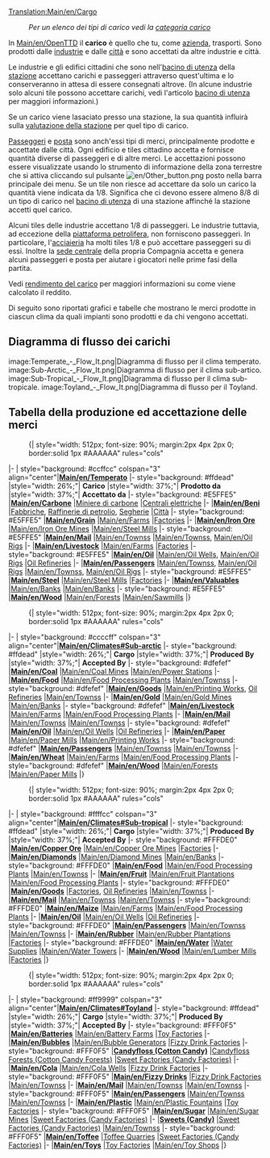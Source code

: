 [[Translation:Main/en/Cargo]]{{en/-}}{{indice dei contenuti/It}}
:''Per un elenco dei tipi di carico vedi la [[Category/it/Carico|categoria carico]]''

In [[Main/en/OpenTTD]] il '''carico''' è quello che tu, come [[Main/it/Compagnia di trasporti|azienda]], trasporti. Sono prodotti dalle [[Main/it/industrie|industrie]] e dalle [[Main/it/Città|città]] e sono accettati da altre industrie e città. 

Le industrie e gli edifici cittadini che sono nell'[[Main/it/Bacino di utenza|bacino di utenza]] della [[Main/it/Stazione|stazione]] accettano carichi e passeggeri attraverso quest'ultima e lo conserveranno in attesa di essere consegnati altrove. (In alcune industrie solo alcuni tile possono accettare carichi, vedi l'articolo [[Main/it/Bacino di utenza|bacino di utenza]] per maggiori informazioni.)

Se un carico viene lasaciato presso una stazione, la sua quantità influirà sulla [[Main/en/Meccaniche di gioco/It#Valutazione della stazione|valutazione della stazione]] per quel tipo di carico.

[[Main/it/Passeggeri|Passeggeri]] e [[Main/it/Posta|posta]] sono anch'essi tipi di merci, principalmente prodotte e accettate dalle città. Ogni edificio e tiles cittadino accetta e fornisce quantità diverse di passeggeri e di altre merci. Le accettazioni possono essere visualizzate usando lo strumento di informazione della zona terrestre che si attiva cliccando sul pulsante [[File:en/Other button.png]] posto nella barra principale dei menu. Se un tile non riesce ad accettare da solo un carico la quantità viene indicata da 1/8. Significa che ci devono essere almeno 8/8 di un tipo di carico nel [[Main/it/Bacino di utenza|bacino di utenza]] di una stazione affinché la stazione accetti quel carico.

Alcuni tiles delle industrie accettano 1/8 di passeggeri. Le industrie tuttavia, ad eccezione della [[Main/it/Piattaforma petrolifera|piattaforma petrolifera]], non forniscono passeggeri. In particolare, l'[[Main/it/Acciaieria|acciaieria]] ha molti tiles 1/8 e può accettare passeggeri su di essi. Inoltre la [[Main/it/Sede centrale|sede centrale]] della propria Compagnia accetta e genera alcuni passeggeri e posta per aiutare i giocatori nelle prime fasi della partita.

Vedi [[Main/it/Rendimento del carico|rendimento del carico]] per maggiori informazioni su come viene calcolato il reddito.

Di seguito sono riportati grafici e tabelle che mostrano le merci prodotte in ciascun clima da quali impianti sono prodotti e da chi vengono accettati.


==Diagramma di flusso dei carichi==
<gallery>
image:Temperate_-_Flow_It.png|Diagramma di flusso per il clima temperato.
image:Sub-Arctic_-_Flow_It.png|Diagramma di flusso per il clima sub-artico.
image:Sub-Tropical_-_Flow_It.png|Diagramma di flusso per il clima sub-tropicale.
image:Toyland_-_Flow_It.png|Diagramma di flusso per il Toyland.
</gallery>

==Tabella della produzione ed accettazione delle merci==

:{| {{en/Wikitable}} style="width: 512px; font-size: 90%; margin:2px 4px 2px 0; border:solid 1px #AAAAAA" rules="cols"
|- 
| style="background: #ccffcc" colspan="3" align="center"|'''[[Main/en/Temperato]]'''
|- style="background: #ffdead"
|style="width: 26%;"| '''Carico'''
|style="width: 37%;"| '''Prodotto da'''
|style="width: 37%;"| '''Accettato da'''
|- style="background: #E5FFE5"
|'''[[Main/en/Carbone]]'''
|[[Main/it/Miniera di carbone|Miniere di carbone]]
|[[Main/it/Centrale elettrica|Centrali elettriche]]
|-
|'''[[Main/en/Beni]]'''
|[[Main/it/Fabrica|Fabbriche]], [[Main/it/Raffineria di petrolio|Raffinerie di petrolio]], [[Main/it/Segheria|Segherie]]
|[[Main/it/Città|Città]]
|- style="background: #E5FFE5"
|'''[[Main/en/Grain]]'''
|[[Main/en/Farm]]s
|[[Main/en/Factory|Factories]]
|-
|'''[[Main/en/Iron Ore]]'''
|[[Main/en/Iron Ore Mine]]s
|[[Main/en/Steel Mill]]s
|- style="background: #E5FFE5"
|'''[[Main/en/Mail]]'''
|[[Main/en/Towns]]s
|[[Main/en/Towns]]s, [[Main/en/Oil Rig]]s
|-
|'''[[Main/en/Livestock]]'''
|[[Main/en/Farm]]s
|[[Main/en/Factory|Factories]]
|- style="background: #E5FFE5"
|'''[[Main/en/Oil]]'''
|[[Main/en/Oil Wells]], [[Main/en/Oil Rig]]s
|[[Main/en/Oil Refinery|Oil Refineries]]
|-
|'''[[Main/en/Passengers]]'''
|[[Main/en/Towns]]s, [[Main/en/Oil Rig]]s
|[[Main/en/Towns]]s, [[Main/en/Oil Rig]]s
|- style="background: #E5FFE5"
|'''[[Main/en/Steel]]'''
|[[Main/en/Steel Mill]]s
|[[Main/en/Factory|Factories]]
|-
|'''[[Main/en/Valuables]]'''
|[[Main/en/Bank]]s
|[[Main/en/Bank]]s
|- style="background: #E5FFE5"
|'''[[Main/en/Wood]]'''
|[[Main/en/Forest]]s
|[[Main/en/Sawmill]]s
|}

:{| {{en/Wikitable}} style="width: 512px; font-size: 90%; margin:2px 4px 2px 0; border:solid 1px #AAAAAA" rules="cols"
|- 
| style="background: #ccccff" colspan="3" align="center"|'''[[Main/en/Climates#Sub-arctic]]'''
|- style="background: #ffdead"
|style="width: 26%;"| '''Cargo'''
|style="width: 37%;"| '''Produced By'''
|style="width: 37%;"| '''Accepted By'''
|- style="background: #dfefef"
|'''[[Main/en/Coal]]'''
|[[Main/en/Coal Mine]]s
|[[Main/en/Power Station]]s
|-
|'''[[Main/en/Food]]'''
|[[Main/en/Food Processing Plant]]s
|[[Main/en/Towns]]s
|- style="background: #dfefef"
|'''[[Main/en/Goods]]'''
|[[Main/en/Printing Works]], [[Main/en/Oil Refinery|Oil Refineries]]
|[[Main/en/Towns]]s
|-
|'''[[Main/en/Gold]]'''
|[[Main/en/Gold Mine]]s
|[[Main/en/Bank]]s
|- style="background: #dfefef"
|'''[[Main/en/Livestock]]'''
|[[Main/en/Farm]]s
|[[Main/en/Food Processing Plant]]s
|-
|'''[[Main/en/Mail]]'''
|[[Main/en/Towns]]s
|[[Main/en/Towns]]s
|- style="background: #dfefef"
|'''[[Main/en/Oil]]'''
|[[Main/en/Oil Wells]]
|[[Main/en/Oil Refinery|Oil Refineries]]
|-
|'''[[Main/en/Paper]]'''
|[[Main/en/Paper Mill]]s
|[[Main/en/Printing Works]]
|- style="background: #dfefef"
|'''[[Main/en/Passengers]]'''
|[[Main/en/Towns]]s
|[[Main/en/Towns]]s
|-
|'''[[Main/en/Wheat]]'''
|[[Main/en/Farm]]s
|[[Main/en/Food Processing Plant]]s
|- style="background: #dfefef"
|'''[[Main/en/Wood]]'''
|[[Main/en/Forest]]s
|[[Main/en/Paper Mill]]s
|}

:{| {{en/Wikitable}} style="width: 512px; font-size: 90%; margin:2px 4px 2px 0; border:solid 1px #AAAAAA" rules="cols"
|- 
| style="background: #ffffcc" colspan="3" align="center"|'''[[Main/en/Climates#Sub-tropical]]'''
|- style="background: #ffdead"
|style="width: 26%;"| '''Cargo'''
|style="width: 37%;"| '''Produced By'''
|style="width: 37%;"| '''Accepted By'''
|- style="background: #FFFDE0"
|'''[[Main/en/Copper Ore]]'''
|[[Main/en/Copper Ore Mine]]s
|[[Main/en/Factory|Factories]]
|-
|'''[[Main/en/Diamonds]]'''
|[[Main/en/Diamond Mine]]s
|[[Main/en/Bank]]s
|- style="background: #FFFDE0"
|'''[[Main/en/Food]]'''
|[[Main/en/Food Processing Plant]]s
|[[Main/en/Towns]]s
|-
|'''[[Main/en/Fruit]]'''
|[[Main/en/Fruit Plantation]]s
|[[Main/en/Food Processing Plant]]s
|- style="background: #FFFDE0"
|'''[[Main/en/Goods]]'''
|[[Main/en/Factory|Factories]], [[Main/en/Oil Refinery|Oil Refineries]]
|[[Main/en/Towns]]s
|-
|'''[[Main/en/Mail]]'''
|[[Main/en/Towns]]s
|[[Main/en/Towns]]s
|- style="background: #FFFDE0"
|'''[[Main/en/Maize]]'''
|[[Main/en/Farm]]s
|[[Main/en/Food Processing Plant]]s
|-
|'''[[Main/en/Oil]]'''
|[[Main/en/Oil Wells]]
|[[Main/en/Oil Refinery|Oil Refineries]]
|- style="background: #FFFDE0"
|'''[[Main/en/Passengers]]'''
|[[Main/en/Towns]]s
|[[Main/en/Towns]]s
|-
|'''[[Main/en/Rubber]]'''
|[[Main/en/Rubber Plantation]]s
|[[Main/en/Factory|Factories]]
|- style="background: #FFFDE0"
|'''[[Main/en/Water]]'''
|[[Main/en/Water Supply|Water Supplies]]
|[[Main/en/Water Tower]]s
|-
|'''[[Main/en/Wood]]'''
|[[Main/en/Lumber Mill]]s
|[[Main/en/Factory|Factories]]
|}

:{| {{en/Wikitable}} style="width: 512px; font-size: 90%; margin:2px 4px 2px 0; border:solid 1px #AAAAAA" rules="cols"
|- 
| style="background: #ff9999" colspan="3" align="center"|'''[[Main/en/Climates#Toyland]]'''
|- style="background: #ffdead"
|style="width: 26%;"| '''Cargo'''
|style="width: 37%;"| '''Produced By'''
|style="width: 37%;"| '''Accepted By'''
|- style="background: #FFF0F5"
|'''[[Main/en/Batteries]]'''
|[[Main/en/Battery Farm]]s
|[[Main/en/Toy Factory|Toy Factories]]
|-
|'''[[Main/en/Bubbles]]'''
|[[Main/en/Bubble Generator]]s
|[[Main/en/Fizzy Drink Factory|Fizzy Drink Factories]]
|- style="background: #FFF0F5"
|'''[[Main/en/Candyfloss|Candyfloss (Cotton Candy)]]''' 
|[[Main/en/Candyfloss Forest|Candyfloss Forests (Cotton Candy Forests)]]
|[[Main/en/Sweet Factory|Sweet Factories (Candy Factories)]]
|-
|'''[[Main/en/Cola]]'''
|[[Main/en/Cola Wells]]
|[[Main/en/Fizzy Drink Factory|Fizzy Drink Factories]]
|- style="background: #FFF0F5"
|'''[[Main/en/Fizzy Drinks]]'''
|[[Main/en/Fizzy Drink Factory|Fizzy Drink Factories]]
|[[Main/en/Towns]]s
|-
|'''[[Main/en/Mail]]'''
|[[Main/en/Towns]]s
|[[Main/en/Towns]]s
|- style="background: #FFF0F5"
|'''[[Main/en/Passengers]]'''
|[[Main/en/Towns]]s
|[[Main/en/Towns]]s
|-
|'''[[Main/en/Plastic]]'''
|[[Main/en/Plastic Fountains]]
|[[Main/en/Toy Factory|Toy Factories]]
|- style="background: #FFF0F5"
|'''[[Main/en/Sugar]]'''
|[[Main/en/Sugar Mine]]s
|[[Main/en/Sweet Factory|Sweet Factories (Candy Factories)]]
|-
|'''[[Main/en/Sweets|Sweets (Candy)]]'''
|[[Main/en/Sweet Factory|Sweet Factories (Candy Factories)]]
|[[Main/en/Towns]]s
|- style="background: #FFF0F5"
|'''[[Main/en/Toffee]]'''
|[[Main/en/Toffee Quarry|Toffee Quarries]]
|[[Main/en/Sweet Factory|Sweet Factories (Candy Factories)]]
|-
|'''[[Main/en/Toys]]'''
|[[Main/en/Toy Factory|Toy Factories]]
|[[Main/en/Toy Shop]]s
|}